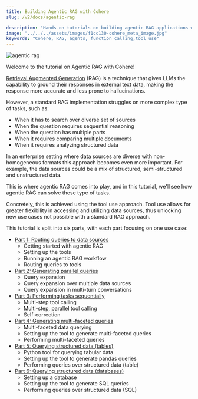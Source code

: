 ```yaml
---
title: Building Agentic RAG with Cohere
slug: /v2/docs/agentic-rag

description: "Hands-on tutorials on building agentic RAG applications with Cohere"
image: "../../../assets/images/f1cc130-cohere_meta_image.jpg"  
keywords: "Cohere, RAG, agents, function calling,tool use"
---
```


<img src='../../../assets/images/agentic-rag.png' alt='agentic rag' />

Welcome to the tutorial on Agentic RAG with Cohere!

[Retrieval Augmented Generation](https://docs.cohere.com/docs/retrieval-augmented-generation-rag) (RAG) is a technique that gives LLMs the capability to ground their responses in external text data, making the response more accurate and less prone to hallucinations.

However, a standard RAG implementation struggles on more complex type of tasks, such as:
- When it has to search over diverse set of sources
- When the question requires sequential reasoning
- When the question has multiple parts
- When it requires comparing multiple documents
- When it requires analyzing structured data

In an enterprise setting where data sources are diverse with non-homogeneous formats this approach becomes even more important. For example, the data sources could be a mix of structured, semi-structured and unstructured data.

This is where agentic RAG comes into play, and in this tutorial, we'll see how agentic RAG can solve these type of tasks. 

Concretely, this is achieved using the tool use approach. Tool use allows for greater flexibility in accessing and utilizing data sources, thus unlocking new use cases not possible with a standard RAG approach.

This tutorial is split into six parts, with each part focusing on one use case:
- [Part 1: Routing queries to data sources](/v2/docs/routing-queries-to-data-sources)
    - Getting started with agentic RAG
    - Setting up the tools
    - Running an agentic RAG workflow 
    - Routing queries to tools
- [Part 2: Generating parallel queries](/v2/docs/generating-parallel-queries)
    - Query expansion
    - Query expansion over multiple data sources
    - Query expansion in multi-turn conversations
- [Part 3: Performing tasks sequentially](/v2/docs/performing-tasks-sequentially)
    - Multi-step tool calling
    - Multi-step, parallel tool calling
    - Self-correction
- [Part 4: Generating multi-faceted queries](/v2/docs/generating-multi-faceted-queries)
    - Multi-faceted data querying
    - Setting up the tool to generate multi-faceted queries
    - Performing multi-faceted queries
- [Part 5: Querying structured data (tables)](/v2/docs/querying-structured-data-tables)
    - Python tool for querying tabular data
    - Setting up the tool to generate pandas queries
    - Performing queries over structured data (table)
- [Part 6: Querying structured data (databases)](/v2/docs/querying-structured-data-sql)
    - Setting up a database
    - Setting up the tool to generate SQL queries
    - Performing queries over structured data (SQL)